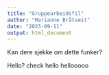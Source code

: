 ```yaml
---
title: "Gruppearbeidsfil"
author: "Marianne Bråtveit"
date: "2023-09-11"
output: html_document
---
```

Kan dere sjekke om dette funker?

Hello?
check hello
hellooooo